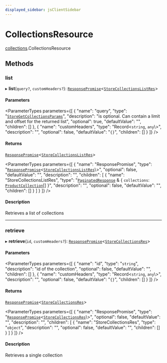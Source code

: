 ```yaml
---
displayed_sidebar: jsClientSidebar
---
```



# CollectionsResource

[collections](../../modules/collections.mdx).CollectionsResource

## Methods

### list

▸ **list**(`query?`, `customHeaders?`): [`ResponsePromise`](../../swaps/modules/swaps.internal.mdx#responsepromise)<[`StoreCollectionsListRes`](../../internal/modules/admin_discounts.internal.internal.mdx#storecollectionslistres)\>

#### Parameters

<ParameterTypes parameters={[
  {
    "name": "query",
    "type": "[`StoreGetCollectionsParams`](../../internal/classes/admin_discounts.internal.internal.StoreGetCollectionsParams.mdx)",
    "description": "is optional. Can contain a limit and offset for the returned list",
    "optional": true,
    "defaultValue": "",
    "children": []
  },
  {
    "name": "customHeaders",
    "type": "Record<`string`, `any`\\>",
    "description": "",
    "optional": false,
    "defaultValue": "`{}`",
    "children": []
  }
]} />

#### Returns

[`ResponsePromise`](../../swaps/modules/swaps.internal.mdx#responsepromise)<[`StoreCollectionsListRes`](../../internal/modules/admin_discounts.internal.internal.mdx#storecollectionslistres)\>

<ParameterTypes parameters={[
  {
    "name": "ResponsePromise",
    "type": "[`ResponsePromise`](../../swaps/modules/swaps.internal.mdx#responsepromise)<[`StoreCollectionsListRes`](../../internal/modules/admin_discounts.internal.internal.mdx#storecollectionslistres)\\>",
    "optional": false,
    "defaultValue": "",
    "description": "",
    "children": [
      {
        "name": "StoreCollectionsListRes",
        "type": "[`PaginatedResponse`](../../admin_batch_jobs/modules/admin_batch_jobs.internal.mdx#paginatedresponse) & { `collections`: [`ProductCollection`](../../internal/classes/admin_collections.internal.ProductCollection.mdx)[]  }",
        "description": "",
        "optional": false,
        "defaultValue": "",
        "children": []
      }
    ]
  }
]} />

#### Description

Retrieves a list of collections

___

### retrieve

▸ **retrieve**(`id`, `customHeaders?`): [`ResponsePromise`](../../swaps/modules/swaps.internal.mdx#responsepromise)<[`StoreCollectionsRes`](../../internal/modules/admin_discounts.internal.internal.mdx#storecollectionsres)\>

#### Parameters

<ParameterTypes parameters={[
  {
    "name": "id",
    "type": "`string`",
    "description": "id of the collection",
    "optional": false,
    "defaultValue": "",
    "children": []
  },
  {
    "name": "customHeaders",
    "type": "Record<`string`, `any`\\>",
    "description": "",
    "optional": false,
    "defaultValue": "`{}`",
    "children": []
  }
]} />

#### Returns

[`ResponsePromise`](../../swaps/modules/swaps.internal.mdx#responsepromise)<[`StoreCollectionsRes`](../../internal/modules/admin_discounts.internal.internal.mdx#storecollectionsres)\>

<ParameterTypes parameters={[
  {
    "name": "ResponsePromise",
    "type": "[`ResponsePromise`](../../swaps/modules/swaps.internal.mdx#responsepromise)<[`StoreCollectionsRes`](../../internal/modules/admin_discounts.internal.internal.mdx#storecollectionsres)\\>",
    "optional": false,
    "defaultValue": "",
    "description": "",
    "children": [
      {
        "name": "StoreCollectionsRes",
        "type": "`object`",
        "description": "",
        "optional": false,
        "defaultValue": "",
        "children": []
      }
    ]
  }
]} />

#### Description

Retrieves a single collection
